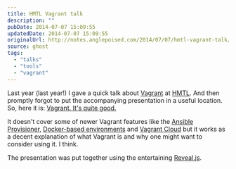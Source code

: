 ```yaml
---
title: HMTL Vagrant talk
description: ""
pubDate: 2014-07-07 15:09:55
updatedDate: 2014-07-07 15:09:55
originalUrl: http://notes.anglepoised.com/2014/07/07/hmtl-vagrant-talk/
source: ghost
tags:
  - "talks"
  - "tools"
  - "vagrant"
---
```


Last year (last year!) I gave a quick talk about [Vagrant](https://www.vagrantup.com/) at [HMTL](https://www.flickr.com/photos/ohskylab/8841052813/). And then promptly forgot to put the accompanying presentation in a useful location. So, here it is: [Vagrant. It's quite good.](http://anglepoised.github.io/hmtl-vagrant-talk/)

It doesn't cover some of newer Vagrant features like the [Ansible Provisioner](https://docs.vagrantup.com/v2/provisioning/ansible.html), [Docker-based environments](https://www.vagrantup.com/blog/feature-preview-vagrant-1-6-docker-dev-environments.html) and [Vagrant Cloud](https://vagrantcloud.com/) but it works as a decent explanation of what Vagrant is and why one might want to consider using it. I think.

The presentation was put together using the entertaining [Reveal.js](https://revealjs.com/).
